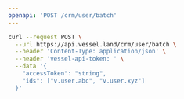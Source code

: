 ```yaml
---
openapi: 'POST /crm/user/batch'
---
```


<RequestExample>

```bash Request
curl --request POST \
  --url https://api.vessel.land/crm/user/batch \
  --header 'Content-Type: application/json' \
  --header 'vessel-api-token: ' \
  --data '{
    "accessToken": "string",
    "ids": ["v.user.abc", "v.user.xyz"]
  }'
```

</RequestExample>
